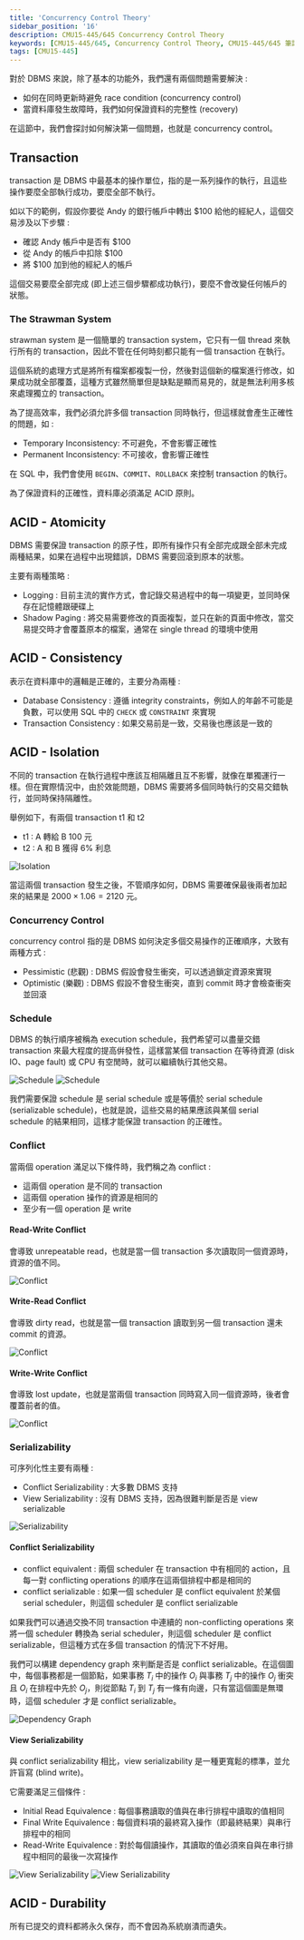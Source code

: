 ```yaml
---
title: 'Concurrency Control Theory'
sidebar_position: '16'
description: CMU15-445/645 Concurrency Control Theory
keywords: [CMU15-445/645, Concurrency Control Theory, CMU15-445/645 筆記]
tags: [CMU15-445]
---
```


<head>
  <title>CMU 15-445 Concurrency Control Theory</title>
</head>

對於 DBMS 來說，除了基本的功能外，我們還有兩個問題需要解決 :

- 如何在同時更新時避免 race condition (concurrency control)
- 當資料庫發生故障時，我們如何保證資料的完整性 (recovery)

在這節中，我們會探討如何解決第一個問題，也就是 concurrency control。

## Transaction

transaction 是 DBMS 中最基本的操作單位，指的是一系列操作的執行，且這些操作要麼全部執行成功，要麼全部不執行。

如以下的範例，假設你要從 Andy 的銀行帳戶中轉出 $100 給他的經紀人，這個交易涉及以下步驟 :

- 確認 Andy 帳戶中是否有 $100
- 從 Andy 的帳戶中扣除 $100
- 將 $100 加到他的經紀人的帳戶

這個交易要麼全部完成 (即上述三個步驟都成功執行)，要麼不會改變任何帳戶的狀態。

### The Strawman System

strawman system 是一個簡單的 transaction system，它只有一個 thread 來執行所有的 transaction，因此不管在任何時刻都只能有一個 transaction 在執行。

這個系統的處理方式是將所有檔案都複製一份，然後對這個新的檔案進行修改，如果成功就全部覆蓋，這種方式雖然簡單但是缺點是顯而易見的，就是無法利用多核來處理獨立的 transaction。

為了提高效率，我們必須允許多個 transaction 同時執行，但這樣就會產生正確性的問題，如 :

- Temporary Inconsistency: 不可避免，不會影響正確性
- Permanent Inconsistency: 不可接收，會影響正確性

在 SQL 中，我們會使用 `BEGIN`、`COMMIT`、`ROLLBACK` 來控制 transaction 的執行。

為了保證資料的正確性，資料庫必須滿足 ACID 原則。

## ACID - Atomicity

DBMS 需要保證 transaction 的原子性，即所有操作只有全部完成跟全部未完成兩種結果，如果在過程中出現錯誤，DBMS 需要回滾到原本的狀態。

主要有兩種策略 :

- Logging : 目前主流的實作方式，會記錄交易過程中的每一項變更，並同時保存在記憶體跟硬碟上
- Shadow Paging : 將交易需要修改的頁面複製，並只在新的頁面中修改，當交易提交時才會覆蓋原本的檔案，通常在 single thread 的環境中使用

## ACID - Consistency

表示在資料庫中的邏輯是正確的，主要分為兩種 :

- Database Consistency : 遵循 integrity constraints，例如人的年齡不可能是負數，可以使用 SQL 中的 `CHECK` 或 `CONSTRAINT` 來實現
- Transaction Consistency : 如果交易前是一致，交易後也應該是一致的

## ACID - Isolation

不同的 transaction 在執行過程中應該互相隔離且互不影響，就像在單獨運行一樣。但在實際情況中，由於效能問題，DBMS 需要將多個同時執行的交易交錯執行，並同時保持隔離性。

舉例如下，有兩個 transaction t1 和 t2

- t1 : A 轉給 B 100 元
- t2 : A 和 B 獲得 6% 利息

![Isolation](/img/cmu15-445/c15/image.png)

當這兩個 transaction 發生之後，不管順序如何，DBMS 需要確保最後兩者加起來的結果是 $2000 \times 1.06 = 2120$ 元。

### Concurrency Control

concurrency control 指的是 DBMS 如何決定多個交易操作的正確順序，大致有兩種方式 :

- Pessimistic (悲觀) : DBMS 假設會發生衝突，可以透過鎖定資源來實現
- Optimistic (樂觀) : DBMS 假設不會發生衝突，直到 commit 時才會檢查衝突並回滾

### Schedule

DBMS 的執行順序被稱為 execution schedule，我們希望可以盡量交錯 transaction 來最大程度的提高倂發性，這樣當某個 transaction 在等待資源 (disk IO、page fault) 或 CPU 有空閒時，就可以繼續執行其他交易。

![Schedule](/img/cmu15-445/c15/image-1.png)
![Schedule](/img/cmu15-445/c15/image-2.png)

我們需要保證 schedule 是 serial schedule 或是等價於 serial schedule (serializable schedule)，也就是說，這些交易的結果應該與某個 serial schedule 的結果相同，這樣才能保證 transaction 的正確性。

### Conflict

當兩個 operation 滿足以下條件時，我們稱之為 conflict :

- 這兩個 operation 是不同的 transaction
- 這兩個 operation 操作的資源是相同的
- 至少有一個 operation 是 write

#### Read-Write Conflict

會導致 unrepeatable read，也就是當一個 transaction 多次讀取同一個資源時，資源的值不同。

![Conflict](/img/cmu15-445/c15/image-3.png)

#### Write-Read Conflict

會導致 dirty read，也就是當一個 transaction 讀取到另一個 transaction 還未 commit 的資源。

![Conflict](/img/cmu15-445/c15/image-4.png)

#### Write-Write Conflict

會導致 lost update，也就是當兩個 transaction 同時寫入同一個資源時，後者會覆蓋前者的值。

![Conflict](/img/cmu15-445/c15/image-5.png)

### Serializability

可序列化性主要有兩種 :

- Conflict Serializability : 大多數 DBMS 支持
- View Serializability : 沒有 DBMS 支持，因為很難判斷是否是 view serializable

![Serializability](/img/cmu15-445/c15/image-7.png)

#### Conflict Serializability

- conflict equivalent : 兩個 scheduler 在 transaction 中有相同的 action，且每一對 conflicting operations 的順序在這兩個排程中都是相同的
- conflict serializable : 如果一個 scheduler 是 conflict equivalent 於某個 serial scheduler，則這個 scheduler 是 conflict serializable

如果我們可以通過交換不同 transaction 中連續的 non-conflicting operations 來將一個 scheduler 轉換為 serial scheduler，則這個 scheduler 是 conflict serializable，但這種方式在多個 transaction 的情況下不好用。

我們可以構建 dependency graph 來判斷是否是 conflict serializable。在這個圖中，每個事務都是一個節點，如果事務 $T_i$ 中的操作 $O_i$ 與事務 $T_j$ 中的操作 $O_j$ 衝突且 $O_i$ 在排程中先於 $O_j$，則從節點 $T_i$ 到 $T_j$ 有一條有向邊，只有當這個圖是無環時，這個 scheduler 才是 conflict serializable。

![Dependency Graph](/img/cmu15-445/c15/image-6.png)

#### View Serializability

與 conflict serializability 相比，view serializability 是一種更寬鬆的標準，並允許盲寫 (blind write)。

它需要滿足三個條件 :

- Initial Read Equivalence : 每個事務讀取的值與在串行排程中讀取的值相同
- Final Write Equivalence : 每個資料項的最終寫入操作（即最終結果）與串行排程中的相同
- Read-Write Equivalence : 對於每個讀操作，其讀取的值必須來自與在串行排程中相同的最後一次寫操作

![View Serializability](/img/cmu15-445/c15/image-8.png)
![View Serializability](/img/cmu15-445/c15/image-9.png)

## ACID - Durability

所有已提交的資料都將永久保存，而不會因為系統崩潰而遺失。
